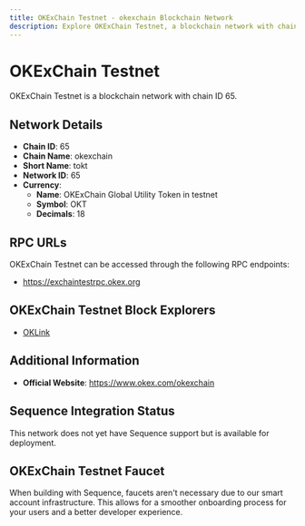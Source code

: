 ```yaml
--- 
title: OKExChain Testnet - okexchain Blockchain Network
description: Explore OKExChain Testnet, a blockchain network with chain ID 65. Learn about its native currency, OKExChain Global Utility Token in testnet, and how to interact with the network.
---
```


# OKExChain Testnet

OKExChain Testnet is a blockchain network with chain ID 65.

## Network Details

- **Chain ID**: 65
- **Chain Name**: okexchain
- **Short Name**: tokt
- **Network ID**: 65
- **Currency**: 
  - **Name**: OKExChain Global Utility Token in testnet
  - **Symbol**: OKT
  - **Decimals**: 18

## RPC URLs

OKExChain Testnet can be accessed through the following RPC endpoints:

- https://exchaintestrpc.okex.org

## OKExChain Testnet Block Explorers

- [OKLink](https://www.oklink.com/okexchain-test)

## Additional Information

- **Official Website**: https://www.okex.com/okexchain

## Sequence Integration Status

This network does not yet have Sequence support but is available for deployment.

## OKExChain Testnet Faucet

When building with Sequence, faucets aren't necessary due to our smart account infrastructure. This allows for a smoother onboarding process for your users and a better developer experience.
